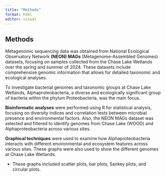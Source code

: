 ```yaml
---
title: "Methods"
format: html
editor: visual
---
```


## **Methods**

Metagenomic sequencing data was obtained from National Ecological Observatory Network **(NEON) MAGs** (Metagenome-Assembled Genomes) datasets, focusing on samples collected from the Chase Lake Wetlands over the spring and summer of 2024. These datasets include comprehensive genomic information that allows for detailed taxonomic and ecological analyses.

To investigate bacterial genomes and taxonomic groups at Chase Lake Wetlands, Alphaproteobacteria, a diverse and ecologically significant group of bacteria within the phylum Proteobacteria, was the main focus.

**Bioinformatic analyses** were performed using R for statistical analysis, focusing on diversity indices and correlation tests between microbial presence and environmental factors. Also, the NEON MAGs dataset was selected and filtered to identify genomes from Chase Lake (WOOD) and Alphaproteobacteria across various sites.

**Graphical techniques** were used to examine how Alphaproteobacteria interacts with different environmental and ecosystem features across various sites. These graphs were also used to show the different genomes at Chase Lake Wetlands.

-   These graphs included scatter plots, bar plots, Sankey plots, and circular plots.

